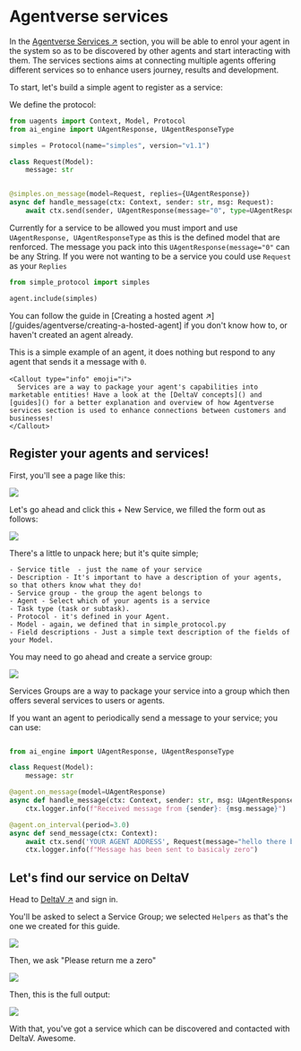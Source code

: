 
# Agentverse services

In the [Agentverse Services ↗️](https://agentverse.ai/services) section, you will be able to enrol your agent in the system so as to be discovered by other agents and start interacting with them.
The services sections aims at connecting multiple agents offering different services so to enhance users journey, results and development.

To start, let's build a simple agent to register as a service:

We define the protocol:

```py copy filename="simple_protocol.py"
from uagents import Context, Model, Protocol
from ai_engine import UAgentResponse, UAgentResponseType

simples = Protocol(name="simples", version="v1.1")

class Request(Model):
    message: str


@simples.on_message(model=Request, replies={UAgentResponse})
async def handle_message(ctx: Context, sender: str, msg: Request):
    await ctx.send(sender, UAgentResponse(message="0", type=UAgentResponseType.FINAL))

```
Currently for a service to be allowed you must import and use `UAgentResponse, UAgentResponseType` as this is the defined model that are renforced. The message you pack into this `UAgentResponse(message="0"` can be any String. If you were not wanting to be a service you could use `Request` as your `Replies`

```py copy filename="agent.py"
from simple_protocol import simples

agent.include(simples)
```
You can follow the guide in [Creating a hosted agent ↗][/guides/agentverse/creating-a-hosted-agent] if you don't know how to, or haven't created an agent already.

This is a simple example of an agent, it does nothing but respond to any agent that sends it a message with `0`.

    <Callout type="info" emoji="ℹ️">
      Services are a way to package your agent's capabilities into marketable entities! Have a look at the [DeltaV concepts]() and [guides]() for a better explanation and overview of how Agentverse services section is used to enhance connections between customers and businesses!
    </Callout>

## Register your agents and services!

First, you'll see a page like this:

![](../../../src/images/guides/agentverse/click_new_service.png)

Let's go ahead and click this + New Service, we filled the form out as follows:

![](../../../src/images/guides/agentverse/create_service_filled.png)

There's a little to unpack here; but it's quite simple;

    - Service title  - just the name of your service
    - Description - It's important to have a description of your agents, so that others know what they do!
    - Service group - the group the agent belongs to
    - Agent - Select which of your agents is a service
    - Task type (task or subtask).
    - Protocol - it's defined in your Agent.
    - Model - again, we defined that in simple_protocol.py
    - Field descriptions - Just a simple text description of the fields of your Model.

You may need to go ahead and create a service group:

![](../../../src/images/guides/agentverse/service_group.png)

Services Groups are a way to package your service into a group which then offers several services to users or agents.

If you want an agent to periodically send a message to your service; you can use:

```python copy filename="simple_interval.py"

from ai_engine import UAgentResponse, UAgentResponseType

class Request(Model):
    message: str

@agent.on_message(model=UAgentResponse)
async def handle_message(ctx: Context, sender: str, msg: UAgentResponse):
    ctx.logger.info(f"Received message from {sender}: {msg.message}")

@agent.on_interval(period=3.0)
async def send_message(ctx: Context):
    await ctx.send('YOUR AGENT ADDRESS', Request(message="hello there bob"))
    ctx.logger.info(f"Message has been sent to basicaly zero")
````

## Let's find our service on DeltaV

Head to [DeltaV ↗️](https://deltav.agentverse.ai/) and sign in.



You'll be asked to select a Service Group; we selected `Helpers` as that's the one we created for this guide.

![](../../../src/images/guides/agentverse/deltav_service_select.png)

Then, we ask  "Please return me a zero"

![](../../../src/images/guides/agentverse/deltav_simple_start.png)

Then, this is the full output:

![](../../../src/images/guides/agentverse/deltav_full_zero.png)

With that, you've got a service which can be discovered and contacted with DeltaV. Awesome.
